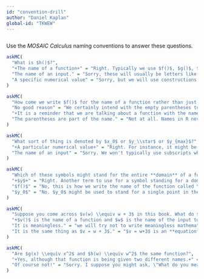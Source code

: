 ```yaml
---
id: "convention-drill"
author: "Daniel Kaplan"
global-id: "TKWEW"
---
```


```r

```

Use the *MOSAIC Calculus* naming conventions to answer these questions.

```r
askMC(
  "What is $h()$?", 
  "+The name of a function+" = "Right. Typically we use $f()$, $g()$, $h()$ or something similarly generic to stand for a function that we are going to be working with for a little while. Think of these as pronouns. Just as we can say, meaningfully, \"She gave it to him,\" we can say $h(x) \\equiv f(x) + g(2*x)$",
  "The name of an input." = "Sorry, these will usually be letters like $x$, $y$, $t$.",
  "A specific numerical value" = "Sorry, but we will use constructions with a subscript like $x_0$ or $y_\\star$ and the like for these."
)
```


```r
askMC(
  "How come we write $f()$ for the name of a function rather than just $f$ or $f(x)$?", 
  "No good reason" = "We certainly intend with the empty parentheses to remind the reader that a name refers to a function. If you spot a place where we violate this intention, point it out to us.",
  "+It is a reminder that we are talking about a function with the name \"$f$\".+",
  "The parentheses are part of the name." = "Not at all. Names in R never contain parentheses. So `f`, `fbar`, `fred` are all valid names in an R command, but `f()` is not. We use the parentheses when writing to a human audience as a reminder that the name is referring to a function. The computer does not need any such reminders"
)
```

```r
askMC(
  "What sort of thing is denoted by $x_0$ or $y_\\star$ or $y_{max}$?", 
  "+A particular numerical value+" = "Right. For instance, it might be the particular value for the input to a function which produces an output of zero. Or it might be a particular location in the domain of a function.",
  "The name of an input" = "Sorry. We won't typically use subscripts when referring to an input name."
)
```

```r
askMC(
  "Which of these symbols might stand for the entire **domain** of a function?",
  "+$y$+" = "Right. Another term to use for a symbol standing for a domain is \"name of an input\".", 
  "$f()$" = "No, this is how we write the name of the function called \"$f$\"",
  "$y_0$" = "No. $y_0$ might be used to stand for a single point in the domain."
)
```

```r
askMC(
  "Suppose you come across $v(w) \\equiv w + 3$ in this book. What do $v$ and $w$ stand for?",
  "+$v()$ is the name of a function and $w$ is the name of the input to that function.+" = "Right. Whenever we write something like \"name(another_name) $\\equiv$\", we are saying **explicitly** that \"name\" refers to a function and \"another_name\" refers to an input.",
  "It is meaningless." = "we will try not to write meaningless mathematical expressions. If we do by mistake, let us know.",
  "It is the same thing as $v = w + 3$." = "$v = w+3$ is an **equation**. But $v(w) \\equiv w+3$ is the format for **defining a function** named $v()$."
)
```

```r
askMC(
  "Are $g(x) \\equiv x^2$ and $h(w) \\equiv w^2$ the same function?", 
  "+Yes, although that function is being given two different names.+" = "The only thing that is  significant about the name of an input is that it be used consistently in the function algorithm.",
  "Of course not!" = "Sorry. I suppose you might ask, \"What do you mean by the **same** function?\" Remember that a function is a relationship between inputs and the output. $g(x) \\equiv x^2$ and $h(w) \\equiv w^2$ describe the same relationship: the output will be the square of the input."
)
```

  
  
  
  
  
  
  
  
  
  
  
  


